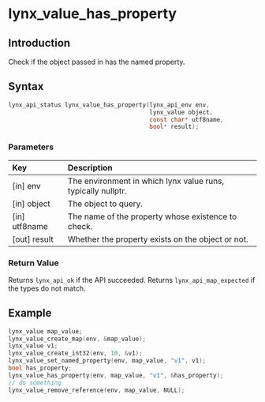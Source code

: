 # lynx_value_has_property

## Introduction

Check if the object passed in has the named property.

## Syntax

```c
lynx_api_status lynx_value_has_property(lynx_api_env env,
                                        lynx_value object,
                                        const char* utf8name,
                                        bool* result);
```

### Parameters

| Key           | Description                                                  |
|:--------------|:-------------------------------------------------------------|
| [in] env      | The environment in which lynx value runs, typically nullptr. |
| [in] object   | The object to query.                                         |
| [in] utf8name | The name of the property whose existence to check.           |
| [out] result  | Whether the property exists on the object or not.            |

### Return Value

Returns `lynx_api_ok` if the API succeeded. Returns `lynx_api_map_expected` if the types do not match.

## Example

```c
lynx_value map_value;
lynx_value_create_map(env, &map_value);
lynx_value v1;
lynx_value_create_int32(env, 10, &v1);
lynx_value_set_named_property(env, map_value, "v1", v1);
bool has_property;
lynx_value_has_property(env, map_value, "v1", &has_property);
// do something
lynx_value_remove_reference(env, map_value, NULL);
```